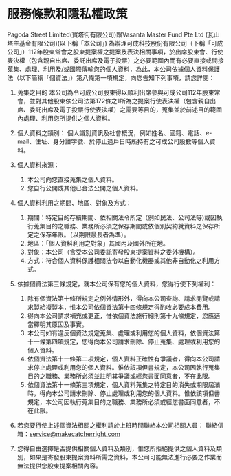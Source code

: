 <div className='container mx-auto p-4'>

# 服務條款和隱私權政策

Pagoda Street Limited(寶塔街有限公司)跟Vasanta Master Fund Pte Ltd (瓦山塔主基金有限公司)(以下稱「本公司」) 為辦理可成科技股份有限公司（下稱「可成公司」）112年股東常會之股東提案權之提案及表決相關事項，於出席股東會、行使表決權（包含親自出席、委託出席及電子投票）之必要範圍內而有必要直接或間接蒐集、處理、利用及/或國際傳輸您的個人資料，為此，本公司依據個人資料保護法（以下簡稱「個資法」）第八條第一項規定，向您告知下列事項，請您詳閱：

1. 蒐集之目的
本公司為令可成公司股東得以順利出席參與可成公司112年股東常會，並對其他股東依公司法第172條之1所為之提案行使表決權（包含親自出席、委託出席及電子投票行使表決權）之需要等目的，蒐集並於前述目的範圍內處理、利用您所提供之個人資料。

1. 個人資料之類別：
個人識別資訊及社會概況，例如姓名、國籍、電話、e-mail、住址、身分證字號、於停止過戶日時所持有之可成公司股數等個人資料。

1. 個人資料來源：
    1. 本公司向您直接蒐集之個人資料。
    1. 您自行公開或其他已合法公開之個人資料。

1. 個人資料利用之期間、地區、對象及方式：
    1. 期間：特定目的存續期間、依相關法令所定（例如民法、公司法等)或因執行蒐集目的之職務、業務所必須之保存期間或依個別契約就資料之保存所定之保存年限。（以期限最長者為準）。
    1. 地區：「個人資料利用之對象」其國內及國外所在地。
    1. 對象：本公司（含受本公司委託寄發股東提案資料之委外機構）。
    1. 方式：符合個人資料保護相關法令以自動化機器或其他非自動化之利用方式。

1. 依據個資法第三條規定，就本公司保有您的個人資料，您得行使下列權利：
    1. 除有個資法第十條所規定之例外情形外，得向本公司查詢、請求閱覽或請求製給複製本，惟本公司依個資法第十四條規定得酌收必要成本費用。
    1. 得向本公司請求補充或更正，惟依個資法施行細則第十九條規定，您應適當釋明其原因及事實。
    1. 本公司如有違反個資法規定蒐集、處理或利用您的個人資料，依個資法第十一條第四項規定，您得向本公司請求刪除、停止蒐集、處理或利用您的個人資料。
    1. 依個資法第十一條第二項規定，個人資料正確性有爭議者，得向本公司請求停止處理或利用您的個人資料。惟依該項但書規定，本公司因執行蒐集目的之職務、業務所必須並註明其爭議或經您書面同意者，不在此限。
    1. 依個資法第十一條第三項規定，個人資料蒐集之特定目的消失或期限屆滿時，得向本公司請求刪除、停止處理或利用您的個人資料。惟依該項但書規定，本公司因執行蒐集目的之職務、業務所必須或經您書面同意者，不在此限。

1. 若您要行使上述個資法相關之權利請於上班時間聯絡本公司相關人員：
聯絡信箱：service@makecatcherright.com

1. 您得自由選擇是否提供相關個人資料及類別，惟您所拒絕提供之個人資料及類別，如果是寄發股東提案資料所需之資料，本公司可能無法進行必要之作業而無法提供您股東提案相關內容。

</div>